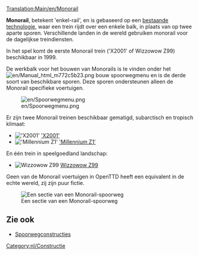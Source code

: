 [[Translation:Main/en/Monorail]]{{nl/Typen spoorweg}}

'''Monorail''', betekent 'enkel-rail', en is gebaseerd op een [http://www.wikipedia.org/wiki/monorail bestaande technologie], waar een trein rijdt over een enkele balk, in plaats van op twee aparte sporen. Verschillende landen in de wereld gebruiken monorail voor de dagelijkse treindiensten.

In het spel komt de eerste Monorail trein ('X2001' of Wizzowow Z99) beschikbaar in 1999.

De werkbalk voor het bouwen van Monorails is te vinden onder het [[File:en/Manual html m772c5b23.png]] bouw spoorwegmenu en is de derde soort van beschikbare sporen. Deze sporen ondersteunen alleen de Monorail specifieke voertuigen.

[[File:en/Spoorwegmenu.png|none]]

Er zijn twee Monorail treinen beschikbaar gematigd, subarctisch en tropisch klimaat:
*[[File:en/X2001.png|'X2001']] [[Main/nl/X2001|'X2001']]
*[[File:en/Millenniumz1.png|'Millennium Z1']] [[Main/nl/Millennium Z1|'Millennium Z1']]
En één trein in speelgoedland landschap:
*[[File:en/Wizzowowz99.png|Wizzowow Z99]] [[Main/nl/Wizzowow Z99|Wizzowow Z99]]

Geen van de Monorail voertuigen in OpenTTD heeft een equivalent in de echte wereld, zij zijn puur fictie.

[[File:en/MonorialTemp.png|none|frame|Een sectie van een Monorail-spoorweg]]

==Zie ook==
*[[Main/nl/Spoorwegconstructies|Spoorwegconstructies]]

[[Category:nl/Constructie]]